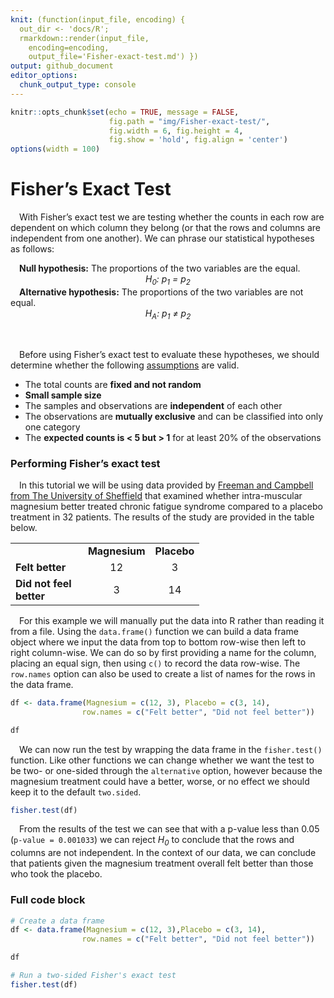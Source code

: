 ```yaml
---
knit: (function(input_file, encoding) {
  out_dir <- 'docs/R';
  rmarkdown::render(input_file,
    encoding=encoding,
    output_file='Fisher-exact-test.md') })
output: github_document
editor_options:
  chunk_output_type: console
---
```

  
```r
knitr::opts_chunk$set(echo = TRUE, message = FALSE,
                      fig.path = "img/Fisher-exact-test/",
                      fig.width = 6, fig.height = 4,
                      fig.show = 'hold', fig.align = 'center')
options(width = 100)
```

# Fisher's Exact Test

&emsp;With Fisher's exact test we are testing whether the counts in each row are dependent on which column they belong (or that the rows and columns are independent from one another).  We can phrase our statistical hypotheses as follows:

&emsp;**Null hypothesis:** The proportions of the two variables are the equal.
<center><i>H<sub>0</sub>: p<sub>1</sub> = p<sub>2</sub></i></center>

&emsp;<b>Alternative hypothesis:</b> The proportions of the two variables are not equal.
<center><i>H<sub>A</sub>: p<sub>1</sub> &ne; p<sub>2</sub></i></center>
<br>

&emsp;Before using Fisher's exact test to evaluate these hypotheses, we should determine whether the following [assumptions](https://online.stat.psu.edu/stat504/lesson/3/3.3) are valid.

- The total counts are **fixed and not random**
- **Small sample size**
- The samples and observations are **independent** of each other
- The observations are **mutually exclusive** and can be classified into only one category
- The **expected counts is < 5 but > 1** for at least 20% of the observations

### Performing Fisher's exact test

&emsp;In this tutorial we will be using data provided by [Freeman and Campbell from The University of Sheffield](https://www.sheffield.ac.uk/polopoly_fs/1.43998!/file/tutorial-9-fishers.pdf) that examined whether intra-muscular magnesium better treated chronic fatigue syndrome compared to a placebo treatment in 32 patients.  The results of the study are provided in the table below.

<div align="center">
<table style="width:60%">
  <tbody>
    <tr>
      <td></td>
      <td><b>Magnesium</b></td>
      <td><b>Placebo</b></td>
    </tr>
    <tr>
      <td><b>Felt better</b></td>
      <td><center>12</center></td>
      <td><center>3</center></td>
    </tr>
    <tr>
      <td><b>Did not feel better</b></td>
      <td><center>3</center></td>
      <td><center>14</center></td>
    </tr>
  </tbody>
</table>
</div>

&emsp;For this example we will manually put the data into R rather than reading it from a file.  Using the `data.frame()` function we can build a data frame object where we input the data from top to bottom row-wise then left to right column-wise.  We can do so by first providing a name for the column, placing an equal sign, then using `c()` to record the data row-wise.  The `row.names` option can also be used to create a list of names for the rows in the data frame.

```r
df <- data.frame(Magnesium = c(12, 3), Placebo = c(3, 14),
                row.names = c("Felt better", "Did not feel better"))

df
```

&emsp;We can now run the test by wrapping the data frame in the `fisher.test()` function.  Like other functions we can change whether we want the test to be two- or one-sided through the `alternative` option, however because the magnesium treatment could have a better, worse, or no effect we should keep it to the default `two.sided`.

```r
fisher.test(df)
```

&emsp;From the results of the test we can see that with a p-value less than 0.05 (`p-value = 0.001033`) we can reject <i>H<sub>0</i></sub> to conclude that the rows and columns are not independent.  In the context of our data, we can conclude that patients given the magnesium treatment overall felt better than those who took the placebo.

### Full code block

```r
# Create a data frame
df <- data.frame(Magnesium = c(12, 3),Placebo = c(3, 14),
                row.names = c("Felt better", "Did not feel better"))

df

# Run a two-sided Fisher's exact test
fisher.test(df)
```